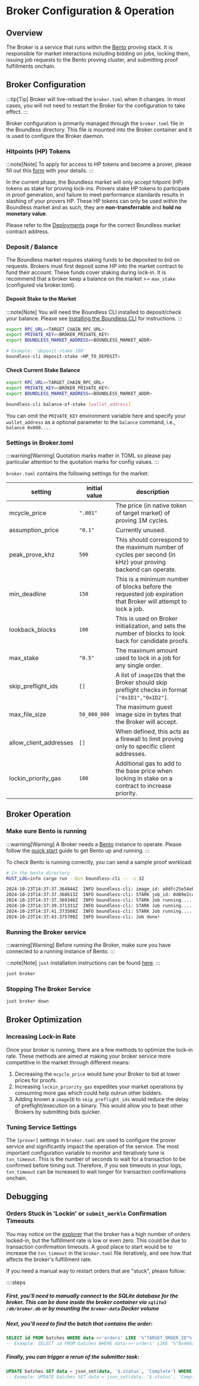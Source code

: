 # Broker Configuration & Operation

## Overview

The Broker is a service that runs within the [Bento](/provers/proving-stack#what-is-bento) proving stack. It is responsible for market interactions including bidding on jobs, locking them, issuing job requests to the Bento proving cluster, and submitting proof fulfillments onchain.

## Broker Configuration

:::tip[Tip]
Broker will live-reload the `broker.toml` when it changes. In most cases, you will not need to restart the Broker for the configuration to take effect.
:::

Broker configuration is primarily managed through the `broker.toml` file in the Boundless directory. This file is mounted into the Broker container and it is used to configure the Broker daemon.

### Hitpoints (HP) Tokens

:::note[Note]
To apply for access to HP tokens and become a prover, please fill out this [form](https://docs.google.com/forms/d/e/1FAIpQLScr5B3TZfzLKIb0Hk6oqiMMXdRh4cwpTlczi_zGqdwabvbrfw/viewform) with your details.
:::

In the current phase, the Boundless market will only accept hitpoint (HP) tokens as stake for proving lock-ins. Provers stake HP tokens to participate in proof generation, and failure to meet performance standards results in slashing of your provers HP. These HP tokens can only be used within the Boundless market and as such, they are **non-transferrable** and **hold no monetary value**.

Please refer to the [Deployments](/developers/smart-contracts/deployments) page for the correct Boundless market contract address.

### Deposit / Balance

The Boundless market requires staking funds to be deposited to bid on requests.
Brokers must first deposit some HP into the market contract to fund their account.
These funds cover staking during lock-in.
It is recommend that a broker keep a balance on the market >= `max_stake` (configured via broker.toml).

#### Deposit Stake to the Market

:::note[Note]
You will need the Boundless CLI installed to deposit/check your balance.
Please see [Installing the Boundless CLI](/developers/tutorials/request#installing-the-boundless-cli) for instructions.
:::

```sh [Terminal]
export RPC_URL=<TARGET_CHAIN_RPC_URL>
export PRIVATE_KEY=<BROKER_PRIVATE_KEY>
export BOUNDLESS_MARKET_ADDRESS=<BOUNDLESS_MARKET_ADDR>

# Example: 'deposit-stake 100'
boundless-cli deposit-stake <HP_TO_DEPOSIT>
```

#### Check Current Stake Balance

```sh [Terminal]
export RPC_URL=<TARGET_CHAIN_RPC_URL>
export PRIVATE_KEY=<BROKER_PRIVATE_KEY>
export BOUNDLESS_MARKET_ADDRESS=<BOUNDLESS_MARKET_ADDR>

boundless-cli balance-of-stake [wallet_address]
```

You can omit the `PRIVATE_KEY` environment variable here and specify your `wallet_address` as a optional parameter to the `balance` command, i.e., `balance 0x000....`

### Settings in Broker.toml

:::warning[Warning]
Quotation marks matter in TOML so please pay particular attention to the quotation marks for config values.
:::

`broker.toml` contains the following settings for the market:

| setting                  | initial value | description                                                                                                    |
| ------------------------ | ------------- | -------------------------------------------------------------------------------------------------------------- |
| mcycle\_price            | `".001"`      | The price (in native token of target market) of proving 1M cycles.                                             |
| assumption\_price        | `"0.1"`       | Currently unused.                                                                                              |
| peak\_prove\_khz         | `500`         | This should correspond to the maximum number of cycles per second (in kHz) your proving backend can operate.   |
| min\_deadline            | `150`         | This is a minimum number of blocks before the requested job expiration that Broker will attempt to lock a job. |
| lookback\_blocks         | `100`         | This is used on Broker initialization, and sets the number of blocks to look back for candidate proofs.        |
| max\_stake               | `"0.5"`       | The maximum amount used to lock in a job for any single order.                                                 |
| skip\_preflight\_ids     | `[]`          | A list of `imageID`s that the Broker should skip preflight checks in format `["0xID1","0xID2"]`.               |
| max\_file\_size          | `50_000_000`  | The maximum guest image size in bytes that the Broker will accept.                                             |
| allow\_client\_addresses | `[]`          | When defined, this acts as a firewall to limit proving only to specific client addresses.                           |
| lockin\_priority\_gas    | `100`         | Additional gas to add to the base price when locking in stake on a contract to increase priority.              |

## Broker Operation

### Make sure Bento is running

:::warning[Warning]
A Broker needs a [Bento](/provers/proving-stack#what-is-bento) instance to operate. Please follow the [quick start](/provers/quick-start) guide to get Bento up and running.
:::

To check Bento is running correctly, you can send a sample proof workload:

```sh [Terminal]
# In the bento directory
RUST_LOG=info cargo run --bin boundless-cli -- -c 32
```

```txt [Terminal]
2024-10-23T14:37:37.364844Z  INFO boundless-cli: image_id: a0dfc25e54ebde808e4fd8c34b6549bbb91b4928edeea90ceb7d1d8e7e9096c7 | input_id: eccc8f06-488a-426c-ae3d-e5acada9ae22
2024-10-23T14:37:37.368613Z  INFO boundless-cli: STARK job_id: 0d89e2ca-a1e3-478f-b89d-8ab23b89f51e
2024-10-23T14:37:37.369346Z  INFO boundless-cli: STARK Job running....
2024-10-23T14:37:39.371331Z  INFO boundless-cli: STARK Job running....
2024-10-23T14:37:41.373508Z  INFO boundless-cli: STARK Job running....
2024-10-23T14:37:43.375780Z  INFO boundless-cli: Job done!
```

### Running the Broker service

:::warning[Warning]
Before running the Broker, make sure you have connected to a running instance of Bento.
:::

:::note[Note]
`just` installation instructions can be found [here](https://github.com/casey/just#installation).
:::

```sh [Terminal]
just broker
```

### Stopping The Broker Service

```sh [Terminal]
just broker down
```

## Broker Optimization

### Increasing Lock-in Rate

Once your broker is running, there are a few methods to optimize the lock-in rate. These methods are aimed at making your broker service more competitive in the market through different means:

1. Decreasing the `mcycle_price` would tune your Broker to bid at lower prices for proofs.
2. Increasing `lockin_priority_gas` expedites your market operations by consuming more gas which could help outrun other bidders.
3. Adding known a `imageID` to `skip_preflight_ids` would reduce the delay of preflight/execution on a binary. This would allow you to beat other Brokers by submitting bids quicker.

### Tuning Service Settings

The `[prover]` settings in `broker.toml` are used to configure the prover service and significantly impact the operation of the service. The most important configuration variable to monitor and iteratively tune is `txn_timeout`. This is the number of seconds to wait for a transaction to be confirmed before timing out. Therefore, if you see timeouts in your logs, `txn_timeout` can be increased to wait longer for transaction confirmations onchain.


## Debugging

### Orders Stuck in 'Lockin' or `submit_merkle` Confirmation Timeouts

You may notice on the [explorer](https://explorer.beboundless.xyz) that the broker has a high number of orders locked-in, but the fulfillment rate is low or even zero. This could be due to transaction confirmation timeouts. A good place to start would be to increase the `txn_timeout` in the `broker.toml` file iteratively, and see how that affects the broker's fulfillment rate.

If you need a manual way to restart orders that are "stuck", please follow:

::::steps

##### First, you'll need to manually connect to the SQLite database for the broker. This can be done inside the broker container via `sqlite3 /db/broker.db` or by mounting the `broker-data` Docker volume

##### Next, you'll need to find the batch that contains the order:

```sql [Terminal]
SELECT id FROM batches WHERE data->>'orders' LIKE '%"TARGET_ORDER_ID"%';
-- Example: SELECT id FROM batches WHERE data->>'orders' LIKE '%"0x466acfc0f27bba9fbb7a8508f576527e81e83bd00000caa"%';
```

##### Finally, you can trigger a rerun of the submitter task:

```sql [Terminal]
UPDATE batches SET data = json_set(data, '$.status', 'Complete') WHERE id = YOUR_BATCH_ID_FROM_STEP_2;
-- Example: UPDATE batches SET data = json_set(data, '$.status', 'Complete') WHERE id = 1;
```


